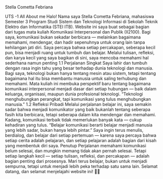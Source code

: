 Stella Cometta Febriana

UTS -1 All About me
Halo! Nama saya Stella Cometta Febriana, mahasiswa Semester 3 Program Studi Sistem dan Teknologi Informasi di Sekolah Teknik Elektro dan Informatika (STEI ITB).
Website ini saya buat sebagai bagian dari tugas mata kuliah Komunikasi Interpersonal dan Publik (II2100).
Bagi saya, komunikasi bukan sekadar berbicara — melainkan bagaimana memahami, mendengar, dan hadir sepenuhnya untuk orang lain tanpa kehilangan jati diri.
Saya percaya bahwa setiap percakapan, seberapa kecil pun, bisa menjadi ruang untuk tumbuh dan belajar.
Melalui tulisan, refleksi, dan karya kecil yang saya bagikan di sini, saya mencoba memahami hal sederhana namun penting
1.1 Perjalanan Singkat
Saya lahir dan tumbuh dengan rasa ingin tahu yang besar terhadap dunia teknologi dan manusia.
Bagi saya, teknologi bukan hanya tentang mesin atau sistem, tetapi tentang bagaimana hal itu bisa membantu manusia untuk saling terhubung dan memahami.
Mata kuliah ini membuka perspektif baru tentang bagaimana komunikasi interpersonal menjadi dasar dari setiap hubungan — baik dalam keluarga, organisasi, maupun dunia profesional teknologi.
“Teknologi menghubungkan perangkat, tapi komunikasi yang tulus menghubungkan manusia.”
1.2 Refleksi Pribadi 
Melalui perjalanan belajar ini, saya semakin sadar bahwa menjadi komunikator yang baik bukanlah tentang seberapa fasih kita berbicara,
tetapi seberapa dalam kita mendengar dan memahami.
Kadang, komunikasi terbaik tidak memerlukan banyak kata — cukup kehadiran yang tulus.
“Belajar komunikasi berarti belajar menjadi manusia yang lebih sadar, bukan hanya lebih pintar.”
Saya ingin terus menulis, berdialog, dan belajar dari setiap pertemuan — karena saya percaya bahwa setiap cerita adalah pelajaran,
dan setiap pelajaran adalah bagian dari kisah yang membentuk diri saya.
Penutup
Perjalanan memahami komunikasi belum selesai, dan mungkin memang tidak akan pernah selesai.
Tetapi setiap langkah kecil — setiap tulisan, refleksi, dan percakapan — adalah bagian penting dari prosesnya.
Mari terus belajar, bukan untuk menjadi sempurna, tetapi untuk menjadi lebih peka terhadap satu sama lain.
Selamat datang, dan selamat menjelajahi website ini! 🌿💬
